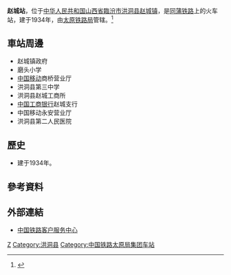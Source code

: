 {{Infobox China railway station
|车站名称 =赵城站
|图片 = 
|图片介绍 = 
|其他名称 = 
|车站拼音 = Zhaocheng
|英文名称 = Zhaocheng Railway Station
|车站代码 = 
|电报码 = ZCV
|拼音码 = ZCH
|车站位置 = [[山西省|山西省]][[臨汾市|臨汾市]][[洪洞县|洪洞县]][[赵城镇|赵城镇]]
|坐标 = 
|归属 = [[太原铁路局|太原铁路局]]
|线路 = [[同蒲铁路|同蒲铁路]]
|车站等级 =[[二等站_(中铁)|二等站]]
|月台数目 = 
|股道数目 = 
}}
'''赵城站'''，位于[[中华人民共和国|中华人民共和国]][[山西省|山西省]][[臨汾市|臨汾市]][[洪洞县|洪洞县]][[赵城镇|赵城镇]]，是[[同蒲铁路|同蒲铁路]]上的火车站，建于1934年，由[[太原铁路局|太原铁路局]]管辖。<ref>{{Cite web |url=http://search.huochepiao.com/huochezhan/jieshao/3053.htm |title=赵城火车站介绍 |access-date=2017-01-08 |archive-date=2016-08-02 |archive-url=https://web.archive.org/web/20160802164841/http://search.huochepiao.com/huochezhan/jieshao/3053.htm |dead-url=no }}</ref>
==車站周邊==
* 赵城镇政府
* 磨头小学
* [[中国移动|中国移动]]商桥营业厅
* 洪洞县第三中学
* 洪洞县赵城工商所
* [[中国工商银行|中国工商银行]]赵城支行
* 中国移动永安营业厅
* 洪洞县第二人民医院

==歷史==
* 建于1934年。
==參考資料==
{{reflist}}
==外部連結==
* [http://www.12306.cn/mormhweb/ 中国铁路客户服务中心] {{Wayback|url=http://www.12306.cn/mormhweb/ |date=20180205163941 }}

{{China-rail-stub}}
{{同蒲铁路}}
[[Category:临汾市铁路车站|Z]]
[[Category:洪洞县|Category:洪洞县]]
[[Category:中国铁路太原局集团车站|Category:中国铁路太原局集团车站]]